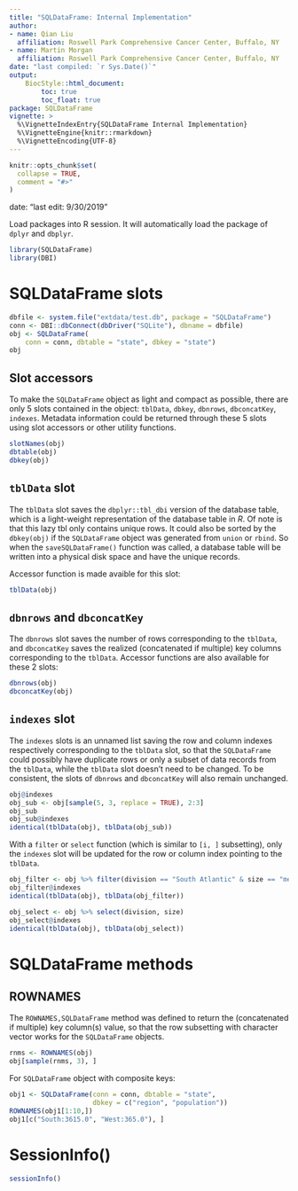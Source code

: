 ```yaml
---
title: "SQLDataFrame: Internal Implementation"
author:
- name: Qian Liu
  affiliation: Roswell Park Comprehensive Cancer Center, Buffalo, NY
- name: Martin Morgan
  affiliation: Roswell Park Comprehensive Cancer Center, Buffalo, NY
date: "last compiled: `r Sys.Date()`"
output:
    BiocStyle::html_document:
        toc: true
        toc_float: true
package: SQLDataFrame
vignette: >
  %\VignetteIndexEntry{SQLDataFrame Internal Implementation}
  %\VignetteEngine{knitr::rmarkdown}
  %\VignetteEncoding{UTF-8}
---
```


```r
knitr::opts_chunk$set(
  collapse = TRUE,
  comment = "#>"
)
```
date: "last edit: 9/30/2019"

[dbplyr]: https://cran.r-project.org/web/packages/dbplyr/index.html


Load packages into R session. It will automatically load the package
of `dplyr` and `dbplyr`.
```r
library(SQLDataFrame)
library(DBI)
```

# SQLDataFrame slots

```r
dbfile <- system.file("extdata/test.db", package = "SQLDataFrame")
conn <- DBI::dbConnect(dbDriver("SQLite"), dbname = dbfile)
obj <- SQLDataFrame(
    conn = conn, dbtable = "state", dbkey = "state")
obj
```

## Slot accessors

To make the `SQLDataFrame` object as light and compact as possible,
there are only 5 slots contained in the object: `tblData`, `dbkey`,
`dbnrows`, `dbconcatKey`, `indexes`. Metadata information could be
returned through these 5 slots using slot accessors or other utility
functions. 
```r
slotNames(obj)
dbtable(obj)
dbkey(obj)
```

## `tblData` slot

The `tblData` slot saves the `dbplyr::tbl_dbi` version of the database
table, which is a light-weight representation of the database table in
_R_. Of note is that this lazy tbl only contains unique rows. It could
also be sorted by the `dbkey(obj)` if the `SQLDataFrame` object was
generated from `union` or `rbind`. So when the `saveSQLDataFrame()`
function was called, a database table will be written into a physical
disk space and have the unique records.

Accessor function is made avaible for this slot: 
```r
tblData(obj)
```

## `dbnrows` and `dbconcatKey`
The `dbnrows` slot saves the number of rows corresponding to the
`tblData`, and `dbconcatKey` saves the realized (concatenated if
multiple) key columns corresponding to the `tblData`. Accessor
functions are also available for these 2 slots: 

```r
dbnrows(obj)
dbconcatKey(obj)
```

## `indexes` slot
The `indexes` slots is an unnamed list saving the row and column
indexes respectively corresponding to the `tblData` slot, so that the
`SQLDataFrame` could possibly have duplicate rows or only a subset of
data records from the `tblData`, while the `tblData` slot doesn't need
to be changed. To be consistent, the slots of `dbnrows` and
`dbconcatKey` will also remain unchanged.

```r
obj@indexes
obj_sub <- obj[sample(5, 3, replace = TRUE), 2:3]
obj_sub
obj_sub@indexes
identical(tblData(obj), tblData(obj_sub))
```

With a `filter` or `select` function (which is similar to `[i, ]`
subsetting), only the `indexes` slot will be updated for the row or
column index pointing to the `tblData`.

```r
obj_filter <- obj %>% filter(division == "South Atlantic" & size == "medium")
obj_filter@indexes
identical(tblData(obj), tblData(obj_filter))

obj_select <- obj %>% select(division, size)
obj_select@indexes
identical(tblData(obj), tblData(obj_select))
```

# SQLDataFrame methods

## ROWNAMES

The `ROWNAMES,SQLDataFrame` method was defined to return the
(concatenated if multiple) key column(s) value, so that the row
subsetting with character vector works for the `SQLDataFrame` objects.

```r
rnms <- ROWNAMES(obj)
obj[sample(rnms, 3), ]
```

For `SQLDataFrame` object with composite keys: 

```r
obj1 <- SQLDataFrame(conn = conn, dbtable = "state",
                     dbkey = c("region", "population"))
ROWNAMES(obj1[1:10,])
obj1[c("South:3615.0", "West:365.0"), ]
```

# SessionInfo()

```r
sessionInfo()
```
